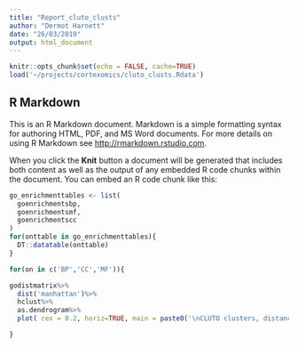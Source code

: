 ```yaml
---
title: "Report_cluto_clusts"
author: "Dermot Harnett"
date: "26/03/2019"
output: html_document
---
```


```r
knitr::opts_chunk$set(echo = FALSE, cache=TRUE)
load('~/projects/cortexomics/cluto_clusts.Rdata')
```

## R Markdown

This is an R Markdown document. Markdown is a simple formatting syntax for authoring HTML, PDF, and MS Word documents. For more details on using R Markdown see <http://rmarkdown.rstudio.com>.

When you click the **Knit** button a document will be generated that includes both content as well as the output of any embedded R code chunks within the document. You can embed an R code chunk like this:


```r
go_enrichmenttables <- list(
  goenrichmentsbp,
  goenrichmentsmf,
  goenrichmentscc
)
for(onttable in go_enrichmenttables){
  DT::datatable(onttable)
}
```



```r
for(on in c('BP','CC','MF')){

godistmatrix%>%
  dist('manhattan')%>%
  hclust%>%
  as.dendrogram%>%
  plot( cex = 0.2, horiz=TRUE, main = paste0('\nCLUTO clusters, distance by enriched GO terms :\n ',ont))

}
```

